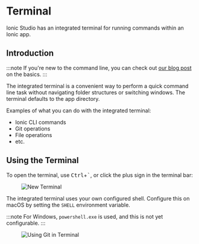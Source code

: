 # Terminal

Ionic Studio has an integrated terminal for running commands within an Ionic app.

## Introduction

:::note
If you're new to the command line, you can check out [our blog post](https://ionicframework.com/blog/new-to-the-command-line/) on the basics.
:::

The integrated terminal is a convenient way to perform a quick command line task without navigating folder structures or switching windows. The terminal defaults to the app directory.

Examples of what you can do with the integrated terminal:

- Ionic CLI commands
- Git operations
- File operations
- etc.

## Using the Terminal

To open the terminal, use <kbd>Ctrl</kbd>+<kbd>\`</kbd>, or click the plus sign in the terminal bar:

<figure>
  <img alt="New Terminal" src={require('./_assets/img/ss-terminal.png').default} />
</figure>

The integrated terminal uses your own configured shell. Configure this on macOS by setting the `SHELL` environment variable.

:::note
For Windows, `powershell.exe` is used, and this is not yet configurable.
:::

<figure>
  <img alt="Using Git in Terminal" src={require('./_assets/img/ss-terminal-git.png').default} />
</figure>
